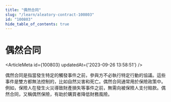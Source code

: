 ```yaml
---
title: "偶然合同"
slug: "/learn/aleatory-contract-100803"
id: "100803"
hide_table_of_contents: true
---
```



# 偶然合同

<ArticleMeta id={100803} updatedAt={'2023-09-26 13:58:51'} />
<div className='border-solid border-b border-t-0 my-4 border-[var(--ifm-color-gray-300)]' />

偶然合同是指當發生特定的觸發事件之前，參與方不必執行特定行動的協議。這些事件是雙方都無法控制的，比如自然災害和死亡。偶然合同通常用於保險政策中。例如，保險人在發生火災導致財產損失等事件之前，無需向被保險人支付賠款。偶然合同，又稱偶然保險，有助於購買者降低財務風險。
